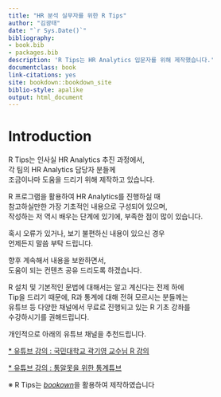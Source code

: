 ```yaml
--- 
title: "HR 분석 실무자를 위한 R Tips"
author: "김광태"
date: "`r Sys.Date()`"
bibliography:
- book.bib
- packages.bib
description: 'R Tips는 HR Analytics 입문자를 위해 제작했습니다.'
documentclass: book
link-citations: yes
site: bookdown::bookdown_site
biblio-style: apalike
output: html_document
---
```


# Introduction {-}

R Tips는 인사실 HR Analytics 추진 과정에서,  
각 팀의 HR Analytics 담당자 분들께  
조금이나마 도움을 드리기 위해 제작하고 있습니다.  
  
  
R 프로그램을 활용하여 HR Analytics를 진행하실 때  
참고하실만한 가장 기초적인 내용으로 구성되어 있으며,  
작성하는 저 역시 배우는 단계에 있기에, 부족한 점이 많이 있습니다.  
  
  
혹시 오류가 있거나, 보기 불편하신 내용이 있으신 경우  
언제든지 말씀 부탁 드립니다.  

향후 계속해서 내용을 보완하면서,  
도움이 되는 컨텐츠 공유 드리도록 하겠습니다.  
  
    
    
R 설치 및 기본적인 문법에 대해서는 알고 계신다는 전제 하에  
Tip을 드리기 때문에, R과 통계에 대해 전혀 모르시는 분들께는  
유튜브 등 다양한 채널에서 무료로 진행되고 있는 R 기초 강좌를  
수강하시기를 권해드립니다.  
  
개인적으로 아래의 유튜브 채널을 추천드립니다. 

[* 유튜브 강의 : 국민대학교 곽기영 교수님 R 강의](https://www.youtube.com/playlist?list=PLY0OaF78qqGA42e0rXqBWCcF_C9Ib-T1x)
  
  
[* 유튜브 강의 : 통알못을 위한 통계튜브](https://www.youtube.com/channel/UCnN2E8RCEuKi-WLBrd0Nu1A)





※ R Tips는 *[bookown](https://bookdown.org/)*을 활용하여 제작하였습니다